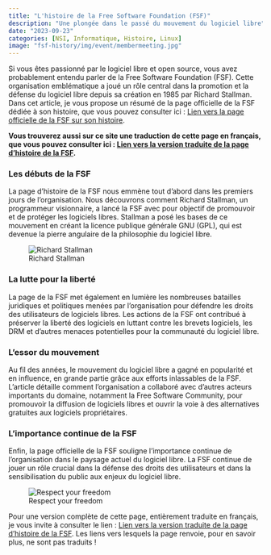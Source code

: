 ---
title: "L'histoire de la Free Software Foundation (FSF)"
description: "Une plongée dans le passé du mouvement du logiciel libre"
date: "2023-09-23"
categories: [NSI, Informatique, Histoire, Linux]
image: "fsf-history/img/event/membermeeting.jpg"
---

Si vous êtes passionné par le logiciel libre et open source, vous avez probablement entendu parler de la Free Software Foundation (FSF). Cette organisation emblématique a joué un rôle central dans la promotion et la défense du logiciel libre depuis sa création en 1985 par Richard Stallman. Dans cet article, je vous propose un résumé de la page officielle de la FSF dédiée à son histoire, que vous pouvez consulter ici : [Lien vers la page officielle de la FSF sur son histoire](https://www.fsf.org/history/){target="_blank"}.

**Vous trouverez aussi sur ce site une traduction de cette page en français, que vous pouvez consulter ici : [Lien vers la version traduite de la page d'histoire de la FSF](https://flallemand.fr/divers/fsf-history/index.html){target="_blank"}.**

### Les débuts de la FSF

La page d'histoire de la FSF nous emmène tout d'abord dans les premiers jours de l'organisation. Nous découvrons comment Richard Stallman, un programmeur visionnaire, a lancé la FSF avec pour objectif de promouvoir et de protéger les logiciels libres. Stallman a posé les bases de ce mouvement en créant la licence publique générale GNU (GPL), qui est devenue la pierre angulaire de la philosophie du logiciel libre.

![Richard Stallman](fsf-history\img\event\rms-bw.jpg)

### La lutte pour la liberté

La page de la FSF met également en lumière les nombreuses batailles juridiques et politiques menées par l'organisation pour défendre les droits des utilisateurs de logiciels libres. Les actions de la FSF ont contribué à préserver la liberté des logiciels en luttant contre les brevets logiciels, les DRM et d'autres menaces potentielles pour la communauté du logiciel libre.

### L'essor du mouvement

Au fil des années, le mouvement du logiciel libre a gagné en popularité et en influence, en grande partie grâce aux efforts inlassables de la FSF. L'article détaille comment l'organisation a collaboré avec d'autres acteurs importants du domaine, notamment la Free Software Community, pour promouvoir la diffusion de logiciels libres et ouvrir la voie à des alternatives gratuites aux logiciels propriétaires.

### L'importance continue de la FSF

Enfin, la page officielle de la FSF souligne l'importance continue de l'organisation dans le paysage actuel du logiciel libre. La FSF continue de jouer un rôle crucial dans la défense des droits des utilisateurs et dans la sensibilisation du public aux enjeux du logiciel libre.

![Respect your freedom](fsf-history\img\event\01100ryf.png)

Pour une version complète de cette page, entièrement traduite en français, je vous invite à consulter le lien : [Lien vers la version traduite de la page d'histoire de la FSF](https://flallemand.fr/divers/fsf-history/index.html){target="_blank"}. Les liens vers lesquels la page renvoie, pour en savoir plus, ne sont pas traduits !